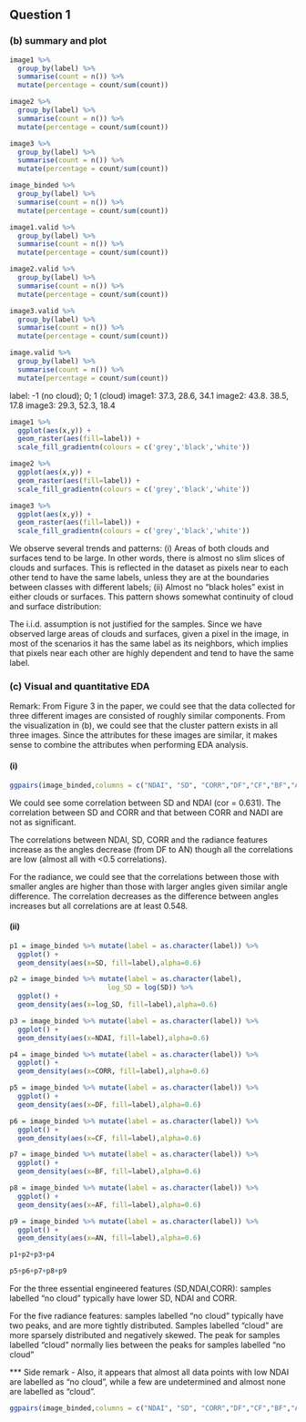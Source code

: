 ## Question 1

### (b) summary and plot
```r
image1 %>%
  group_by(label) %>%
  summarise(count = n()) %>%
  mutate(percentage = count/sum(count))

image2 %>%
  group_by(label) %>%
  summarise(count = n()) %>%
  mutate(percentage = count/sum(count))

image3 %>%
  group_by(label) %>%
  summarise(count = n()) %>%
  mutate(percentage = count/sum(count))

image_binded %>%
  group_by(label) %>%
  summarise(count = n()) %>%
  mutate(percentage = count/sum(count))

image1.valid %>%
  group_by(label) %>%
  summarise(count = n()) %>%
  mutate(percentage = count/sum(count))

image2.valid %>%
  group_by(label) %>%
  summarise(count = n()) %>%
  mutate(percentage = count/sum(count))

image3.valid %>%
  group_by(label) %>%
  summarise(count = n()) %>%
  mutate(percentage = count/sum(count))

image.valid %>%
  group_by(label) %>%
  summarise(count = n()) %>%
  mutate(percentage = count/sum(count))
```

label: -1 (no cloud); 0; 1 (cloud)
image1: 37.3, 28.6, 34.1
image2: 43.8. 38.5, 17.8
image3: 29.3, 52.3, 18.4

```r
image1 %>%
  ggplot(aes(x,y)) +
  geom_raster(aes(fill=label)) +
  scale_fill_gradientn(colours = c('grey','black','white'))

image2 %>%
  ggplot(aes(x,y)) +
  geom_raster(aes(fill=label)) +
  scale_fill_gradientn(colours = c('grey','black','white'))

image3 %>%
  ggplot(aes(x,y)) +
  geom_raster(aes(fill=label)) +
  scale_fill_gradientn(colours = c('grey','black','white'))
```

We observe several trends and patterns: (i) Areas of both clouds and surfaces tend to be large. In other words, there is almost no slim slices of clouds and surfaces. This is reflected in the dataset as pixels near to each other tend to have the same labels, unless they are at the boundaries between classes with different labels; (ii) Almost no "black holes" exist in either clouds or surfaces. This pattern shows somewhat continuity of cloud and surface distribution: 
 
The i.i.d. assumption is not justified for the samples. Since we have observed large areas of clouds and surfaces, given a pixel in the image, in most of the scenarios it has the same label as its neighbors, which implies that pixels near each other are highly dependent and tend to have the same label.

### (c) Visual and quantitative EDA

Remark: From Figure 3 in the paper, we could see that the data collected for three different images are consisted of roughly similar components. From the visualization in (b), we could see that the cluster pattern exists in all three images. Since the attributes for these images are similar, it makes sense to combine the attributes when performing EDA analysis.

#### (i)

```r
ggpairs(image_binded,columns = c("NDAI", "SD", "CORR","DF","CF","BF","AF","AN"))
```

We could see some correlation between SD and NDAI (cor = 0.631). The correlation between SD and CORR and that between CORR and NADI are not as significant.

The correlations between NDAI, SD, CORR and the radiance features increase as the angles decrease (from DF to AN) though all the correlations are low (almost all with <0.5 correlations).

For the radiance, we could see that the correlations between those with smaller angles are higher than those with larger angles given similar angle difference. The correlation decreases as the difference between angles increases but all correlations are at least 0.548.

#### (ii)
```r
p1 = image_binded %>% mutate(label = as.character(label)) %>%
  ggplot() +
  geom_density(aes(x=SD, fill=label),alpha=0.6)

p2 = image_binded %>% mutate(label = as.character(label),
                        log_SD = log(SD)) %>%
  ggplot() +
  geom_density(aes(x=log_SD, fill=label),alpha=0.6)

p3 = image_binded %>% mutate(label = as.character(label)) %>%
  ggplot() +
  geom_density(aes(x=NDAI, fill=label),alpha=0.6)

p4 = image_binded %>% mutate(label = as.character(label)) %>%
  ggplot() +
  geom_density(aes(x=CORR, fill=label),alpha=0.6)

p5 = image_binded %>% mutate(label = as.character(label)) %>%
  ggplot() +
  geom_density(aes(x=DF, fill=label),alpha=0.6)

p6 = image_binded %>% mutate(label = as.character(label)) %>%
  ggplot() +
  geom_density(aes(x=CF, fill=label),alpha=0.6)

p7 = image_binded %>% mutate(label = as.character(label)) %>%
  ggplot() +
  geom_density(aes(x=BF, fill=label),alpha=0.6)

p8 = image_binded %>% mutate(label = as.character(label)) %>%
  ggplot() +
  geom_density(aes(x=AF, fill=label),alpha=0.6)

p9 = image_binded %>% mutate(label = as.character(label)) %>%
  ggplot() +
  geom_density(aes(x=AN, fill=label),alpha=0.6)

p1+p2+p3+p4

p5+p6+p7+p8+p9
```

For the three essential engineered features (SD,NDAI,CORR): samples labelled "no cloud" typically have lower SD, NDAI and CORR.  

For the five radiance features: samples labelled "no cloud" typically have two peaks, and are more tightly distributed.
Samples labelled "cloud" are more sparsely distributed and negatively skewed. The peak for samples labelled "cloud" normally lies between the peaks for samples labelled "no cloud"

*** Side remark - Also, it appears that almost all data points with low NDAI are labelled as "no cloud", while a few are undetermined and almost none are labelled as "cloud".


```r
ggpairs(image_binded,columns = c("NDAI", "SD", "CORR","DF","CF","BF","AF","AN", "label")) 
```
